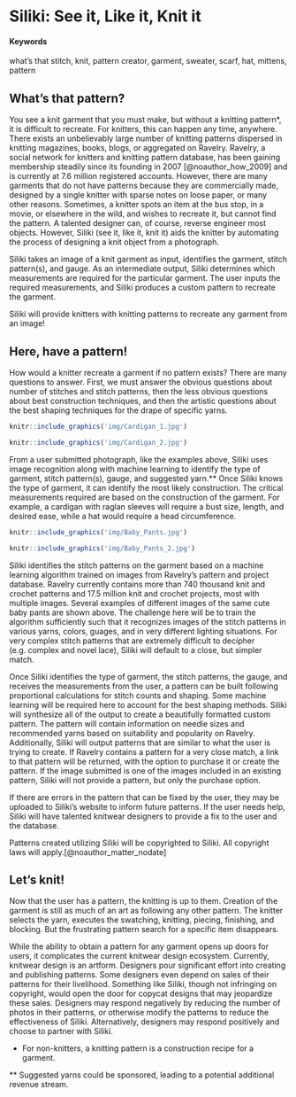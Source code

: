 
# Siliki: See it, Like it, Knit it {#SILIKI}

#### Keywords {-}

what's that stitch, knit, pattern creator, garment, sweater, scarf, hat, mittens, pattern

## What's that pattern?

You see a knit garment that you must make, but without a knitting pattern*, it is difficult to recreate. For knitters, this can happen any time, anywhere. There exists an unbelievably large number of knitting patterns dispersed in knitting magazines, books, blogs, or aggregated on Ravelry. Ravelry, a social network for knitters and knitting pattern database, has been gaining membership steadily since its founding in 2007 [@noauthor_how_2009] and is currently at 7.6 million registered accounts. However, there are many garments that do not have patterns because they are commercially made, designed by a single knitter with sparse notes on loose paper, or many other reasons.  Sometimes, a knitter spots an item at the bus stop, in a movie, or elsewhere in the wild, and wishes to recreate it, but cannot find the pattern. A talented designer can, of course, reverse engineer most objects. However, Siliki (see it, like it, knit it) aids the knitter by automating the process of designing a knit object from a photograph.      

Siliki takes an image of a knit garment as input, identifies the garment, stitch pattern(s), and gauge. As an intermediate output, Siliki determines which measurements are required for the particular garment. The user inputs the required measurements, and Siliki produces a custom pattern to recreate the garment.

Siliki will provide knitters with knitting patterns to recreate any garment from an image! 

## Here, have a pattern!

How would a knitter recreate a garment if no pattern exists? There are many questions to answer.  First, we must answer the obvious questions about number of stitches and stitch patterns, then the less obvious questions about best construction techniques, and then the artistic questions about the best shaping techniques for the drape of specific yarns.


<!-- You can include images saved within your repo... -->
```r
knitr::include_graphics('img/Cardigan_1.jpg')
```

<!-- You can include images saved within your repo... -->
```r
knitr::include_graphics('img/Cardigan_2.jpg')
```
From a user submitted photograph, like the examples above, Siliki uses image recognition along with machine learning to identify the type of garment, stitch pattern(s), gauge, and suggested yarn.** Once Siliki knows the type of garment, it can identify the most likely construction. The critical measurements required are based on the construction of the garment.  For example, a cardigan with raglan sleeves will require a bust size, length, and desired ease, while a hat would require a head circumference. 

<!-- You can include images saved within your repo... -->
```r
knitr::include_graphics('img/Baby_Pants.jpg')
```

<!-- You can include images saved within your repo... -->
```r
knitr::include_graphics('img/Baby_Pants_2.jpg')
```
Siliki identifies the stitch patterns on the garment based on a machine learning algorithm trained on images from Ravelry's pattern and project database.  Ravelry currently contains more than 740 thousand knit and crochet patterns and 17.5 million knit and crochet projects, most with multiple images.  Several examples of different images of the same cute baby pants are shown above.  The challenge here will be to train the algorithm sufficiently such that it recognizes images of the stitch patterns in various yarns, colors, guages, and in very different lighting situations.  For very complex stitch patterns that are extremely difficult to decipher (e.g. complex and novel lace), Siliki will default to a close, but simpler match.

Once Siliki identifies the type of garment, the stitch patterns, the gauge, and receives the measurements from the user, a pattern can be built following proportional calculations for stitch counts and shaping. Some machine learning will be required here to account for the best shaping methods.  Siliki will synthesize all of the output to create a beautifully formatted custom pattern. The pattern will contain information on needle sizes and recommended yarns based on suitability and popularity on Ravelry.  Additionally, Siliki will output patterns that are similar to what the user is trying to create.  If Ravelry contains a pattern for a very close match, a link to that pattern will be returned, with the option to purchase it or create the pattern.  If the image submitted is one of the images included in an existing pattern, Siliki will not provide a pattern, but only the purchase option.

If there are errors in the pattern that can be fixed by the user, they may be uploaded to Siliki's website to inform future patterns.  If the user needs help, Siliki will have talented knitwear designers to provide a fix to the user and the database.

Patterns created utilizing Siliki will be copyrighted to Siliki.  All copyright laws will apply.[@noauthor_matter_nodate]

## Let's knit!

Now that the user has a pattern, the knitting is up to them. Creation of the garment is still as much of an art as following any other pattern.  The knitter selects the yarn, executes the swatching, knitting, piecing, finishing, and blocking. But the frustrating pattern search for a specific item disappears.  

While the ability to obtain a pattern for any garment opens up doors for users, it complicates the current knitwear design ecosystem.  Currently, knitwear design is an artform.  Designers pour significant effort into creating and publishing patterns.  Some designers even depend on sales of their patterns for their livelihood. Something like Siliki, though not infringing on copyright, would open the door for copycat designs that may jeopardize these sales. Designers may respond negatively by reducing the number of photos in their patterns, or otherwise modify the patterns to reduce the effectiveness of Siliki.  Alternatively, designers may respond positively and choose to partner with Siliki.


* For non-knitters, a knitting pattern is a construction recipe for a garment.

** Suggested yarns could be sponsored, leading to a potential additional revenue stream.